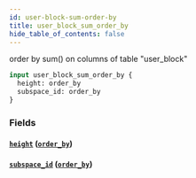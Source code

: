 ```yaml
---
id: user-block-sum-order-by
title: user_block_sum_order_by
hide_table_of_contents: false
---
```


order by sum() on columns of table "user_block"

```graphql
input user_block_sum_order_by {
  height: order_by
  subspace_id: order_by
}
```

### Fields

#### [`height`](#) ([`order_by`](../enums/order-by))

#### [`subspace_id`](#) ([`order_by`](../enums/order-by))

